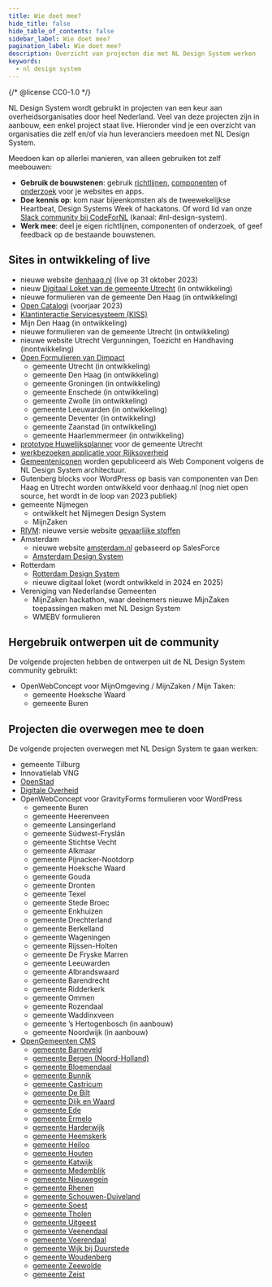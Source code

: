 ```yaml
---
title: Wie doet mee?
hide_title: false
hide_table_of_contents: false
sidebar_label: Wie doet mee?
pagination_label: Wie doet mee?
description: Overzicht van projecten die met NL Design System werken
keywords:
  - nl design system
---
```


{/* @license CC0-1.0 */}

NL Design System wordt gebruikt in projecten van een keur aan overheidsorganisaties door heel Nederland. Veel van deze projecten zijn in aanbouw, een enkel project staat live. Hieronder vind je een overzicht van organisaties die zelf en/of via hun leveranciers meedoen met NL Design System.

Meedoen kan op allerlei manieren, van alleen gebruiken tot zelf meebouwen:

- **Gebruik de bouwstenen**: gebruik [richtlijnen](/richtlijnen), [componenten](/componenten) of [onderzoek](/onderzoek) voor je websites en apps.
- **Doe kennis op**: kom naar bijeenkomsten als de tweewekelijkse Heartbeat, Design Systems Week of hackatons. Of word lid van onze [Slack community bij CodeForNL](https://praatmee.codefor.nl/) (kanaal: #nl-design-system).
- **Werk mee**: deel je eigen richtlijnen, componenten of onderzoek, of geef feedback op de bestaande bouwstenen.

## Sites in ontwikkeling of live

- nieuwe website [denhaag.nl](http://denhaag.nl) (live op 31 oktober 2023)
- nieuw [Digitaal Loket van de gemeente Utrecht](http://pki.utrecht.nl) (in ontwikkeling)
- nieuwe formulieren van de gemeente Den Haag (in ontwikkeling)
- [Open Catalogi](http://opencatalogi.nl) (voorjaar 2023)
- [Klantinteractie Servicesysteem (KISS)](https://www.dimpact.nl/klantinteractie-servicesysteem)
- Mijn Den Haag (in ontwikkeling)
- nieuwe formulieren van de gemeente Utrecht (in ontwikkeling)
- nieuwe website Utrecht Vergunningen, Toezicht en Handhaving (inontwikkeling)
- [Open Formulieren van Dimpact](https://www.dimpact.nl/nieuws/mijlpaal-voor-open-formulieren-bouw-open-source-oplossing-gestart)
  - gemeente Utrecht (in ontwikkeling)
  - gemeente Den Haag (in ontwikkeling)
  - gemeente Groningen (in ontwikkeling)
  - gemeente Enschede (in ontwikkeling)
  - gemeente Zwolle (in ontwikkeling)
  - gemeente Leeuwarden (in ontwikkeling)
  - gemeente Deventer (in ontwikkeling)
  - gemeente Zaanstad (in ontwikkeling)
  - gemeente Haarlemmermeer (in ontwikkeling)
- [prototype Huwelijksplanner](https://huwelijk.utrecht.eend.nl/docs/site/huwelijksplanner/index.html) voor de gemeente Utrecht
- [werkbezoeken applicatie voor Rijksoverheid](https://www.roxanneallard.nl/casestudies/rijksoverheid/)
- [Gemeenteniconen](https://www.gemeenteniconen.nl) worden gepubliceerd als Web Component volgens de NL Design System architectuur.
- Gutenberg blocks voor WordPress op basis van componenten van Den Haag en Utrecht worden ontwikkeld voor denhaag.nl (nog niet open source, het wordt in de loop van 2023 publiek)
- gemeente Nijmegen
  - ontwikkelt het Nijmegen Design System
  - MijnZaken
- [RIVM](http://rivm.nl): nieuwe versie website [gevaarlijke stoffen](https://rvs.rivm.nl)
- Amsterdam
  - nieuwe website [amsterdam.nl](https://www.amsterdam.nl) gebaseerd op SalesForce
  - [Amsterdam Design System](https://github.com/amsterdam/design-system)
- Rotterdam
  - [Rotterdam Design System](https://www.figma.com/file/ZWSC4gCrOXRUR9UX3aoZ8x/Gemeente-Rotterdam-Design-System?mode=dev)
  - nieuwe digitaal loket (wordt ontwikkeld in 2024 en 2025)
- Vereniging van Nederlandse Gemeenten
  - MijnZaken hackathon, waar deelnemers nieuwe MijnZaken toepassingen maken met NL Design System
  - WMEBV formulieren

## Hergebruik ontwerpen uit de community

De volgende projecten hebben de ontwerpen uit de NL Design System community gebruikt:

- OpenWebConcept voor MijnOmgeving / MijnZaken / Mijn Taken:
  - gemeente Hoeksche Waard
  - gemeente Buren

## Projecten die overwegen mee te doen

De volgende projecten overwegen met NL Design System te gaan werken:

- gemeente Tilburg
- Innovatielab VNG
- [OpenStad](https://openstad.org)
- [Digitale Overheid](https://digitaleoverheid.nl/)
- OpenWebConcept voor GravityForms formulieren voor WordPress
  - gemeente Buren
  - gemeente Heerenveen
  - gemeente Lansingerland
  - gemeente Súdwest-Fryslân
  - gemeente Stichtse Vecht
  - gemeente Alkmaar
  - gemeente Pijnacker-Nootdorp
  - gemeente Hoeksche Waard
  - gemeente Gouda
  - gemeente Dronten
  - gemeente Texel
  - gemeente Stede Broec
  - gemeente Enkhuizen
  - gemeente Drechterland
  - gemeente Berkelland
  - gemeente Wageningen
  - gemeente Rijssen-Holten
  - gemeente De Fryske Marren
  - gemeente Leeuwarden
  - gemeente Albrandswaard
  - gemeente Barendrecht
  - gemeente Ridderkerk
  - gemeente Ommen
  - gemeente Rozendaal
  - gemeente Waddinxveen
  - gemeente ’s Hertogenbosch (in aanbouw)
  - gemeente Noordwijk (in aanbouw)
- [OpenGemeenten CMS](https://www.opengemeenten.nl)
  - [gemeente Barneveld](https://www.barneveld.nl/)
  - [gemeente Bergen (Noord-Holland)](https://www.bergen-nh.nl/)
  - [gemeente Bloemendaal](https://www.bloemendaal.nl/)
  - [gemeente Bunnik](https://www.bunnik.nl/)
  - [gemeente Castricum](https://www.castricum.nl/)
  - [gemeente De Bilt](https://www.debilt.nl/)
  - [gemeente Dijk en Waard](https://www.dijkenwaard.nl/)
  - [gemeente Ede](https://www.ede.nl/)
  - [gemeente Ermelo](http://ermelo.nl)
  - [gemeente Harderwijk](http://harderwijk.nl)
  - [gemeente Heemskerk](http://www.heemskerk.nl/)
  - [gemeente Heiloo](https://www.heiloo.nl/)
  - [gemeente Houten](https://www.houten.nl/home/)
  - [gemeente Katwijk](https://www.katwijk.nl/)
  - [gemeente Medemblik](https://www.medemblik.nl/)
  - [gemeente Nieuwegein](https://www.nieuwegein.nl/)
  - [gemeente Rhenen](https://www.rhenen.nl/)
  - [gemeente Schouwen-Duiveland](https://www.schouwen-duiveland.nl/)
  - [gemeente Soest](https://www.soest.nl/)
  - [gemeente Tholen](https://www.tholen.nl/)
  - [gemeente Uitgeest](https://www.uitgeest.nl/)
  - [gemeente Veenendaal](https://www.veenendaal.nl/)
  - [gemeente Voerendaal](https://www.voerendaal.nl/)
  - [gemeente Wijk bij Duurstede](https://www.wijkbijduurstede.nl/)
  - [gemeente Woudenberg](https://www.woudenberg.nl/)
  - [gemeente Zeewolde](https://www.zeewolde.nl/)
  - [gemeente Zeist](https://www.zeist.nl/)
